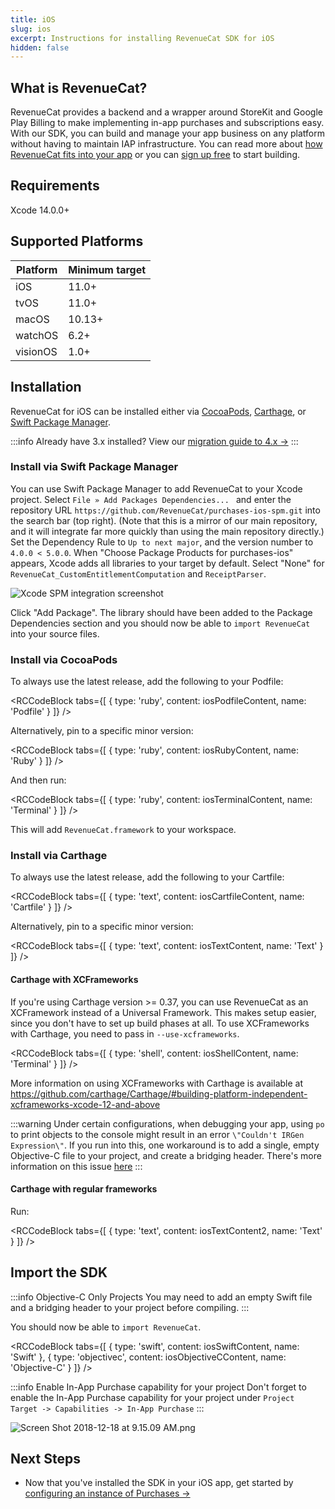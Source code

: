 ```yaml
---
title: iOS
slug: ios
excerpt: Instructions for installing RevenueCat SDK for iOS
hidden: false
---
```

## What is RevenueCat?

RevenueCat provides a backend and a wrapper around StoreKit and Google Play Billing to make implementing in-app purchases and subscriptions easy. With our SDK, you can build and manage your app business on any platform without having to maintain IAP infrastructure. You can read more about [how RevenueCat fits into your app](https://www.revenuecat.com/blog/growth/where-does-revenuecat-fit-in-your-app/) or you can [sign up free](https://app.revenuecat.com/signup) to start building.

## Requirements

Xcode 14.0.0+

## Supported Platforms

| Platform | Minimum target |
| --- | --- |
| iOS | 11.0+ |
| tvOS | 11.0+ |
| macOS | 10.13+ |
| watchOS | 6.2+ |
| visionOS | 1.0+ |

## Installation

RevenueCat for iOS can be installed either via [CocoaPods](/getting-started/installation/ios#section-install-via-cocoapods), [Carthage](ios#section-install-via-carthage), or [Swift Package Manager](/getting-started/installation/ios#section-install-via-swift-package-manager). 

:::info
Already have 3.x installed? View our [migration guide to 4.x →](/sdk-guides/ios-native-3x-to-4x-migration)
:::

<YouTubeEmbed videoId="QS7BTorY4" title="Set up RevenueCat Purchases SDK for iOS" />

### Install via Swift Package Manager

You can use Swift Package Manager to add RevenueCat to your Xcode project. Select `File » Add Packages Dependencies... ` and enter the repository URL `https://github.com/RevenueCat/purchases-ios-spm.git` into the search bar (top right). (Note that this is a mirror of our main repository, and it will integrate far more quickly than using the main repository directly.) Set the Dependency Rule to `Up to next major`, and the version number to `4.0.0 < 5.0.0`. When "Choose Package Products for purchases-ios" appears, Xcode adds all libraries to your target by default. Select "None" for `RevenueCat_CustomEntitlementComputation` and `ReceiptParser`.

![](/images/spm-integration.png "Xcode SPM integration screenshot")

Click "Add Package". The library should have been added to the Package Dependencies section and you should now be able to `import RevenueCat` into your source files.

### Install via CocoaPods

To always use the latest release, add the following to your Podfile:


<RCCodeBlock tabs={[
    { type: 'ruby', content: iosPodfileContent, name: 'Podfile' }
]} />

Alternatively, pin to a specific minor version:


<RCCodeBlock tabs={[
    { type: 'ruby', content: iosRubyContent, name: 'Ruby' }
]} />

And then run:


<RCCodeBlock tabs={[
    { type: 'ruby', content: iosTerminalContent, name: 'Terminal' }
]} />

This will add `RevenueCat.framework` to your workspace.

### Install via Carthage

To always use the latest release, add the following to your Cartfile:


<RCCodeBlock tabs={[
    { type: 'text', content: iosCartfileContent, name: 'Cartfile' }
]} />

Alternatively, pin to a specific minor version:


<RCCodeBlock tabs={[
    { type: 'text', content: iosTextContent, name: 'Text' }
]} />

#### Carthage with XCFrameworks

If you're using Carthage version >= 0.37, you can use RevenueCat as an XCFramework instead of a Universal Framework. This makes setup easier, since you don't have to set up build phases at all. 
To use XCFrameworks with Carthage, you need to pass in `--use-xcframeworks`.


<RCCodeBlock tabs={[
    { type: 'shell', content: iosShellContent, name: 'Terminal' }
]} />

More information on using XCFrameworks with Carthage is available at https://github.com/carthage/Carthage/#building-platform-independent-xcframeworks-xcode-12-and-above

:::warning
Under certain configurations, when debugging your app, using `po` to print objects to the console might result in an error `\"Couldn't IRGen Expression\"`. If you run into this, one workaround is to add a single, empty Objective-C file to your project, and create a bridging header. There's more information on this issue [here](https://steipete.com/posts/couldnt-irgen-expression/)
:::

#### Carthage with regular frameworks

Run:


<RCCodeBlock tabs={[
    { type: 'text', content: iosTextContent2, name: 'Text' }
]} />

## Import the SDK

:::info Objective-C Only Projects
You may need to add an empty Swift file and a bridging header to your project before compiling.
:::

You should now be able to `import RevenueCat`.


<RCCodeBlock tabs={[
    { type: 'swift', content: iosSwiftContent, name: 'Swift' },
    { type: 'objectivec', content: iosObjectiveCContent, name: 'Objective-C' }
]} />

:::info Enable In-App Purchase capability for your project
Don't forget to enable the In-App Purchase capability for your project under `Project Target -> Capabilities -> In-App Purchase`
:::

![](/images/65db383-Screen_Shot_2018-12-18_at_9.15.09_AM_7e473b83b672c36b1757c3b0b0a4f1d7.png "Screen Shot 2018-12-18 at 9.15.09 AM.png")

## Next Steps

* Now that you've installed the SDK in your iOS app, get started by [configuring an instance of Purchases →](/getting-started/quickstart#4-using-revenuecats-purchases-sdk)

